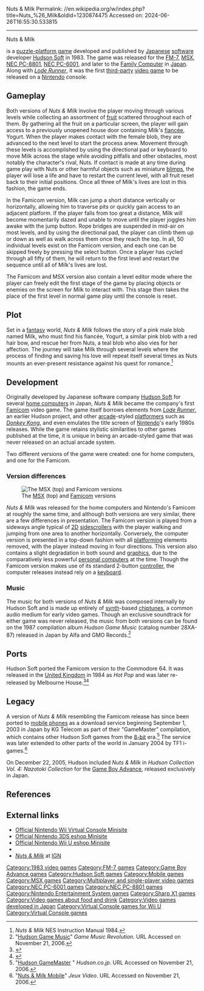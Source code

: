 Nuts & Milk
Permalink: //en.wikipedia.org/w/index.php?title=Nuts_%26_Milk&oldid=1230874475
Accessed on: 2024-06-26T16:55:30.533815



------
Nuts & Milk
{{Short description|1983 video game}}
{{Infobox video game
| title = Nuts & Milk
| image = File:nutsmilkmsx.jpg
| caption = MSX box art (EU)
| developer = [[Hudson Soft]]<br />KG Telecom
| publisher = {{vgrelease|[[Japan|JP]]/[[North America|NA]]/[[Europe|EU]]|[[Hudson Soft]]}}{{vgrelease|JP|KG Telecom|NA|Living Mobile}}
| platforms = [[MSX]], [[Family Computer]], [[FM-7]], [[Game Boy Advance]], [[Mobile phone]], [[NEC PC-6001]], [[NEC PC-8801]], [[X1 (computer)|X1]], [[Virtual Console]]
| released = {{collapsible list|title=1983|'''MSX'''{{vgrelease|JP|1983}}{{vgrelease|EU|1983}}'''FM-7'''{{vgrelease|JP|1983}}'''NEC PC-6001'''{{vgrelease|JP|1983}}'''NEC PC-8801'''{{vgrelease|JP|June 1984}}'''Family Computer'''{{vgrelease|JP|July 20, 1984}}'''X1'''{{vgrelease|JP|1984}}'''Mobile Phone'''{{vgrelease|JP|March 18, 2002 <small>(i-mode)</small>|NA|July 17, 2003}}{{vgrelease|JP|September 1, 2003}}'''DoJa'''{{vgrelease|EU|June 2003}}'''Virtual Console'''<br />Wii{{vgrelease|JP|November 20, 2007 (Wii)}}Nintendo 3DS{{vgrelease|JP|July 17, 2013}}Wii U{{vgrelease|JP|November 19, 2014}}}}
| genre = [[Puzzle-platform game|Puzzle-platform]]
| modes = [[Single-player video game|Single-player]], [[Multiplayer video game|two players]]
}}

{{nihongo|'''''Nuts & Milk'''''|ナッツ&ミルク|Nattsu to Miruku}} is a [[puzzle-platform game]] developed and published by [[Japan]]ese [[software]] developer [[Hudson Soft]] in 1983. The game was released for the [[FM-7]], [[MSX]], [[NEC PC-8801]], [[NEC PC-6001]], and later to the [[Nintendo Entertainment System|Family Computer]] in [[Japan]]. Along with ''[[Lode Runner]]'', it was the first [[Video game developer#Third-party developers|third-party]] [[video game]] to be released on a [[Nintendo]] console.{{Citation needed|date=May 2020}}

==Gameplay==
{{No footnotes|section|date=May 2012}}

Both versions of ''Nuts & Milk'' involve the player moving through various levels while collecting an assortment of [[fruit]] scattered throughout each of them. By gathering all the fruit on a particular screen, the player will gain access to a previously unopened house door containing Milk's [[Engagement|fiancée]], Yogurt. When the player makes contact with the female blob, they are advanced to the next level to start the process anew. Movement through these levels is accomplished by using the directional pad or keyboard to move Milk across the stage while avoiding pitfalls and other obstacles, most notably the character's rival, Nuts. If contact is made at any time during game play with Nuts or other harmful objects such as miniature [[blimp]]s, the player will lose a life and have to restart the current level, with all fruit reset back to their initial positions. Once all three of Milk's lives are lost in this fashion, the game ends.

In the Famicom version, Milk can jump a short distance vertically or horizontally, allowing him to traverse pits or quickly gain access to an adjacent platform. If the player falls from too great a distance, Milk will become momentarily dazed and unable to move until the player joggles him awake with the jump button. Rope bridges are suspended in mid-air on most levels, and by using the directional pad, the player can climb them up or down as well as walk across them once they reach the top. In all, 50 individual levels exist on the Famicom version, and each one can be skipped freely by pressing the select button. Once a player has cycled through all fifty of them, he will return to the first level and restart the sequence until all of Milk's lives are lost.

The Famicom and MSX version also contain a level editor mode where the player can freely edit the first stage of the game by placing objects or enemies on the screen for Milk to interact with. This stage then takes the place of the first level in normal game play until the console is reset.

==Plot==
Set in a [[fantasy]] world, ''Nuts & Milk'' follows the story of a pink male blob named Milk, who must find his fiancée, Yogurt, a similar pink blob with a red hair bow, and rescue her from Nuts, a teal blob who also vies for her affection. The journey will take Milk through several levels where the process of finding and saving his love will repeat itself several times as Nuts mounts an ever-present resistance against his quest for romance.<ref name="manual">''Nuts & Milk'' NES Instruction Manual 1984.</ref>

==Development==
Originally developed by Japanese software company [[Hudson Soft]] for several [[home computer]]s in Japan, ''Nuts & Milk'' became the company's first [[Nintendo Entertainment System|Famicom]] video game. The game itself borrows elements from ''[[Lode Runner]]'', an earlier Hudson project, and other [[arcade game|arcade]]-styled [[Platform game|platformer]]s such as ''[[Donkey Kong (arcade game)|Donkey Kong]]'', and even emulates the title screen of [[Nintendo]]'s early 1980s releases. While the game retains stylistic similarities to other games published at the time, it is unique in being an arcade-styled game that was never released on an actual arcade system.{{citation needed|date=November 2012}}

Two different versions of the game were created: one for home computers, and one for the Famicom.

===Version differences===
[[Image:nutsmilk.jpg|right|thumb|The [[MSX]] (top) and [[Nintendo Entertainment System|Famicom]] versions]]

''Nuts & Milk'' was released for the home computers and Nintendo's Famicom at roughly the same time, and although both versions are very similar, there are a few differences in presentation. The Famicom version is played from a sideways angle typical of [[2D computer graphics|2D]] [[Side-scrolling video game|sidescroller]]s with the player walking and jumping from one area to another horizontally. Conversely, the computer version is presented in a top-down fashion with all [[Platform game|platforming]] elements removed, with the player instead moving in four directions. This version also contains a slight degradation in both sound and [[computer graphics|graphics]], due to the comparatively less powerful [[personal computer]]s at the time. Though the Famicom version makes use of its standard 2-button [[Game controller|controller]], the computer releases instead rely on a [[Computer keyboard|keyboard]].

===Music===
The music for both versions of ''Nuts & Milk'' was composed internally by Hudson Soft and is made up entirely of [[Synthesizer|synth]]-based [[chiptune]]s, a common audio medium for early video games. Though an exclusive soundtrack for either game was never released, the music from both versions can be found on the 1987 compilation album ''Hudson Game Music'' (catalog number 28XA-87) released in Japan by Alfa and GMO Records.<ref name="gmr">"[http://www.gmronline.com/info.asp?CatNumber=28XA-87 Hudson Game Music]" ''Game Music Revolution''. URL Accessed on November 21, 2006.</ref>

==Ports==
Hudson Soft ported the Famicom version to the Commodore 64. It was released in the [[United Kingdom]] in 1984 as ''Hot Pop'' and was later re-released by Melbourne House.<ref>{{cite web|url=https://retrocollector.org/index.php?page=1&system=1&publisher=857&release=9757|website=Retrocollector|accessdate=16 May 2021 |title=Hot Pop}}</ref><ref>{{cite web|url=http://www.gamebase64.com/game.php?id=3599&d=36&h=0|website=GameBase64|accessdate=18 April 2016 |title=Hot Pop}}</ref>

==Legacy==
A version of ''Nuts & Milk'' resembling the Famicom release has since been ported to [[mobile phone]]s as a download service beginning September 1, 2003 in Japan by KG Telecom as part of their "GameMaster" compilation, which contains other Hudson Soft games from the [[8-bit]] era.<ref name="hudsonsoft">"[http://www.hudson.co.jp/corp/news/bn2003/030901.html Hudson GameMaster] {{Webarchive|url=https://web.archive.org/web/20061213214056/http://www.hudson.co.jp/corp/news/bn2003/030901.html |date=2006-12-13 }}" ''Hudson.co.jp''. URL Accessed on November 21, 2006.</ref> The service was later extended to other parts of the world in January 2004 by TF1 i-games.<ref name="jeuxvideo">"[http://mobile.jeuxvideo.com/articles/0000/00000271_test.htm Nuts & Milk Mobile]" ''Jeux Video''. URL Accessed on November 21, 2006.</ref>

On December 22, 2005, Hudson included ''Nuts & Milk'' in ''Hudson Collection Vol. 4: Nazotoki Collection'' for the [[Game Boy Advance]], released exclusively in Japan.

==References==
{{reflist}}

==External links==
* [https://www.nintendo.co.jp/wii/vc/vc_nm/ Official Nintendo Wii Virtual Console Minisite] {{in lang|ja}}
* [https://www.nintendo.co.jp/titles/50010000015061 Official Nintendo 3DS eshop Minisite] {{in lang|ja}}
* [https://www.nintendo.co.jp/wiiu/software/vc/fdhj/ Official Nintendo Wii U eshop Minisite] {{in lang|ja}}
* {{moby game|id=/nuts-milk}}
* [https://web.archive.org/web/20120413233245/http://cheats.ign.com/objects/489/489018.html ''Nuts & Milk''] at [[IGN]]

{{DEFAULTSORT:Nuts and Milk}}
[[Category:1983 video games]]
[[Category:FM-7 games]]
[[Category:Game Boy Advance games]]
[[Category:Hudson Soft games]]
[[Category:Mobile games]]
[[Category:MSX games]]
[[Category:Multiplayer and single-player video games]]
[[Category:NEC PC-6001 games]]
[[Category:NEC PC-8801 games]]
[[Category:Nintendo Entertainment System games]]
[[Category:Sharp X1 games]]
[[Category:Video games about food and drink]]
[[Category:Video games developed in Japan]]
[[Category:Virtual Console games for Wii U]]
[[Category:Virtual Console games]]
